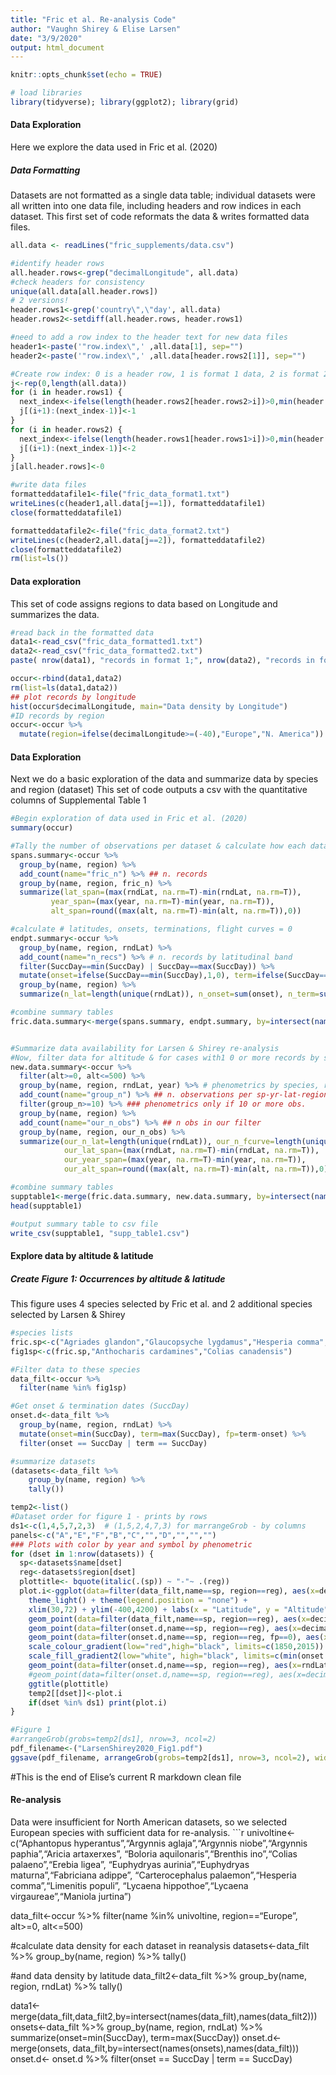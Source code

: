 ```yaml
---
title: "Fric et al. Re-analysis Code"
author: "Vaughn Shirey & Elise Larsen"
date: "3/9/2020"
output: html_document
---
```



```r
knitr::opts_chunk$set(echo = TRUE)

# load libraries
library(tidyverse); library(ggplot2); library(grid)

```

#### Data Exploration
Here we explore the data used in Fric et al. (2020)

##### Data Formatting
Datasets are not formatted as a single data table; individual datasets were all written into one data file, including headers and row indices in each dataset. This first set of code reformats the data & writes formatted data files. 

```r
all.data <- readLines("fric_supplements/data.csv")

#identify header rows
all.header.rows<-grep("decimalLongitude", all.data)
#check headers for consistency
unique(all.data[all.header.rows])
# 2 versions!
header.rows1<-grep('country\",\"day', all.data)
header.rows2<-setdiff(all.header.rows, header.rows1)

#need to add a row index to the header text for new data files
header1<-paste('"row.index\",' ,all.data[1], sep="")
header2<-paste('"row.index\",' ,all.data[header.rows2[1]], sep="")

#Create row index: 0 is a header row, 1 is format 1 data, 2 is format 2 data
j<-rep(0,length(all.data))
for (i in header.rows1) {
  next_index<-ifelse(length(header.rows2[header.rows2>i])>0,min(header.rows2[header.rows2>i]),length(all.data))
  j[(i+1):(next_index-1)]<-1
}
for (i in header.rows2) {
  next_index<-ifelse(length(header.rows1[header.rows1>i])>0,min(header.rows1[header.rows1>i]),length(all.data))
  j[(i+1):(next_index-1)]<-2
}
j[all.header.rows]<-0

#write data files
formatteddatafile1<-file("fric_data_format1.txt")
writeLines(c(header1,all.data[j==1]), formatteddatafile1)
close(formatteddatafile1)

formatteddatafile2<-file("fric_data_format2.txt")
writeLines(c(header2,all.data[j==2]), formatteddatafile2)
close(formatteddatafile2)
rm(list=ls())
```
#### Data exploration
This set of code assigns regions to data based on Longitude and summarizes the data.

```r
#read back in the formatted data
data1<-read_csv("fric_data_formatted1.txt")
data2<-read_csv("fric_data_formatted2.txt")
paste( nrow(data1), "records in format 1;", nrow(data2), "records in format 2")

occur<-rbind(data1,data2)
rm(list=ls(data1,data2))
## plot records by longitude
hist(occur$decimalLongitude, main="Data density by Longitude") 
#ID records by region
occur<-occur %>% 
  mutate(region=ifelse(decimalLongitude>=(-40),"Europe","N. America"))
```

#### Data Exploration
Next we do a basic exploration of the data and summarize data by species and region (dataset)
This set of code outputs a csv with the quantitative columns of Supplemental Table 1

```r
#Begin exploration of data used in Fric et al. (2020)
summary(occur)

#Tally the number of observations per dataset & calculate how each dataset spans latitude, year, altitude
spans.summary<-occur %>%
  group_by(name, region) %>%
  add_count(name="fric_n") %>% ## n. records
  group_by(name, region, fric_n) %>%
  summarize(lat_span=(max(rndLat, na.rm=T)-min(rndLat, na.rm=T)), 
         year_span=(max(year, na.rm=T)-min(year, na.rm=T)),
         alt_span=round((max(alt, na.rm=T)-min(alt, na.rm=T)),0))

#calculate # latitudes, onsets, terminations, flight curves = 0
endpt.summary<-occur %>%
  group_by(name, region, rndLat) %>%
  add_count(name="n_recs") %>% # n. records by latitudinal band
  filter(SuccDay==min(SuccDay) | SuccDay==max(SuccDay)) %>%
  mutate(onset=ifelse(SuccDay==min(SuccDay),1,0), term=ifelse(SuccDay==max(SuccDay),1,0)) %>%
  group_by(name, region) %>%
  summarize(n_lat=length(unique(rndLat)), n_onset=sum(onset), n_term=sum(term), n_flightcurve0s=sum(n_recs==1) )

#combine summary tables
fric.data.summary<-merge(spans.summary, endpt.summary, by=intersect(names(spans.summary), names(endpt.summary)))


#Summarize data availability for Larsen & Shirey re-analysis
#Now, filter data for altitude & for cases with1 0 or more records by species-region-year-latitude
new.data.summary<-occur %>%
  filter(alt>=0, alt<=500) %>%
  group_by(name, region, rndLat, year) %>% # phenometrics by species, region, latitude & year
  add_count(name="group_n") %>% ## n. observations per sp-yr-lat-region
  filter(group_n>=10) %>% ### phenometrics only if 10 or more obs.
  group_by(name, region) %>%
  add_count(name="our_n_obs") %>% ## n obs in our filter
  group_by(name, region, our_n_obs) %>%
  summarize(our_n_lat=length(unique(rndLat)), our_n_fcurve=length(unique(paste(rndLat,year))), 
            our_lat_span=(max(rndLat, na.rm=T)-min(rndLat, na.rm=T)), 
            our_year_span=(max(year, na.rm=T)-min(year, na.rm=T)),
            our_alt_span=round((max(alt, na.rm=T)-min(alt, na.rm=T)),0))

#combine summary tables
supptable1<-merge(fric.data.summary, new.data.summary, by=intersect(names(fric.data.summary), names(new.data.summary)), all.x=T)
head(supptable1)

#output summary table to csv file
write_csv(supptable1, "supp_table1.csv")

```

#### Explore data by altitude & latitude
##### Create Figure 1: Occurrences by altitude & latitude 
This figure uses 4 species selected by Fric et al. and 2 additional species selected by Larsen & Shirey

```r
#species lists
fric.sp<-c("Agriades glandon","Glaucopsyche lygdamus","Hesperia comma","Parnassius smintheus")
fig1sp<-c(fric.sp,"Anthocharis cardamines","Colias canadensis")

#Filter data to these species
data_filt<-occur %>%
  filter(name %in% fig1sp)  

#Get onset & termination dates (SuccDay)
onset.d<-data_filt %>%
  group_by(name, region, rndLat) %>%
  mutate(onset=min(SuccDay), term=max(SuccDay), fp=term-onset) %>%
  filter(onset == SuccDay | term == SuccDay)

#summarize datasets
(datasets<-data_filt %>%
    group_by(name, region) %>%
    tally())

temp2<-list()
#Dataset order for figure 1 - prints by rows
ds1<-c(1,4,5,7,2,3)  # (1,5,2,4,7,3) for marrangeGrob - by columns
panels<-c("A","E","F","B","C","","D","","","")
### Plots with color by year and symbol by phenometric
for (dset in 1:nrow(datasets)) {
  sp<-datasets$name[dset]
  reg<-datasets$region[dset]
  plottitle<- bquote(italic(.(sp)) ~ "-"~ .(reg))
  plot.i<-ggplot(data=filter(data_filt,name==sp, region==reg), aes(x=decimalLatitude, y=alt, color=year)) +
    theme_light() + theme(legend.position = "none") + 
    xlim(30,72) + ylim(-400,4200) + labs(x = "Latitude", y = "Altitude", tag=panels[dset]) + 
    geom_point(data=filter(data_filt,name==sp, region==reg), aes(x=decimalLatitude, y=alt, color=year),shape=3) + 
    geom_point(data=filter(onset.d,name==sp, region==reg), aes(x=decimalLatitude, y=alt, color=year), shape=22, size=3) + 
    geom_point(data=filter(onset.d,name==sp, region==reg, fp==0), aes(x=decimalLatitude, y=alt, color=year), shape=15, size=3) + 
    scale_colour_gradient(low="red",high="black", limits=c(1850,2015)) + #, limits=c(min(data_filt$year), max(data_filt$year))) +
    scale_fill_gradient2(low="white", high="black", limits=c(min(onset.d$fp), max(onset.d$fp))) +
    geom_point(data=filter(onset.d,name==sp, region==reg), aes(x=rndLat, y=-400, fill=fp),shape=21, size=2) + 
    #geom_point(data=filter(onset.d,name==sp, region==reg), aes(x=decimalLatitude, y=alt, color=year), shape=22, size=2) + 
    ggtitle(plottitle)
    temp2[[dset]]<-plot.i
    if(dset %in% ds1) print(plot.i)
}

#Figure 1
#arrangeGrob(grobs=temp2[ds1], nrow=3, ncol=2)
pdf_filename<-("LarsenShirey2020_Fig1.pdf")
ggsave(pdf_filename, arrangeGrob(grobs=temp2[ds1], nrow=3, ncol=2), width=8, height=10, units="in")

```

#This is the end of Elise's current R markdown clean file







#### Re-analysis
Data were insufficient for North American datasets, so we selected European species with sufficient data for re-analysis.
```r
univoltine<-c("Aphantopus hyperantus","Argynnis aglaja","Argynnis niobe","Argynnis paphia","Aricia artaxerxes",
              "Boloria aquilonaris","Brenthis ino","Colias palaeno","Erebia ligea",
              "Euphydryas aurinia","Euphydryas maturna","Fabriciana adippe",
              "Carterocephalus palaemon","Hesperia comma","Limenitis populi",
              "Lycaena hippothoe","Lycaena virgaureae","Maniola jurtina")

data_filt<-occur %>%
  filter(name %in% univoltine, region=="Europe", alt>=0, alt<=500) 

#calculate data density for each dataset in reanalysis
datasets<-data_filt %>%
  group_by(name, region) %>%
  tally()

#and data density by latitude
data_filt2<-data_filt %>%
  group_by(name, region, rndLat) %>%
  tally() 

data1<-merge(data_filt,data_filt2,by=intersect(names(data_filt),names(data_filt2)))
onsets<-data_filt %>%
  group_by(name, region, rndLat) %>%
  summarize(onset=min(SuccDay), term=max(SuccDay))
onset.d<-merge(onsets, data_filt,by=intersect(names(onsets),names(data_filt)))
onset.d<- onset.d %>%
  filter(onset == SuccDay | term == SuccDay)
